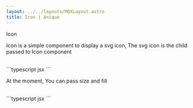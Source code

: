 ```yaml
---
layout: ../../layouts/MDXLayout.astro
title: Icon | Anique
---
```


<Headline>Icon</Headline>

Icon is a simple component to display a svg icon, The svg icon is the child passed to Icon component

<Card>
    <Icon>
        <MenuIcon />
    </Icon>
</Card>
<br />
<Accordion title={"Code"} defaultExpanded={false} client:load>
```typescript jsx
    <Icon>
        <MenuIcon />
    </Icon>
```
</Accordion>

At the moment, You can pass size and fill

<Card>
    <Row>
        <Icon
            fill={Anique.colors.success}
            size={2}
        >
            <MenuIcon/>
        </Icon>
        <Icon
            fill={Anique.colors.error}
            size={2}
        >
            <MenuIcon/>
        </Icon>
    </Row>
</Card>
<br />
<Accordion title={"Code"} defaultExpanded={false} client:load>
    ```typescript jsx
    <Row>
        <Icon
            fill={Anique.colors.success}
            size={2}
        >
            <MenuIcon/>
        </Icon>
        <Icon
            fill={Anique.colors.error}
            size={2}
        >
            <MenuIcon/>
        </Icon>
    </Row>
    ```
</Accordion>
